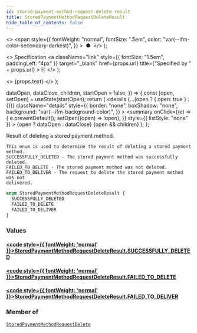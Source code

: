 ```yaml
---
id: stored-payment-method-request-delete-result
title: StoredPaymentMethodRequestDeleteResult
hide_table_of_contents: false
---
```


  <>
    <span
      style={{
        fontWeight: "normal",
        fontSize: ".5em",
        color: "var(--ifm-color-secondary-darkest)",
      }}
    >
      &nbsp;●&nbsp;
    </span>
  </>
);

  <>
    Specification
    <a
      className="link"
      style={{ fontSize: "1.5em", paddingLeft: "4px" }}
      target="\_blank"
      href={props.url}
      title={"Specified by " + props.url}
    >
      ⎘
    </a>
  </>
);

  <>
    <span className={props.class}>{props.text}</span>
  </>
);


  dataOpen,
  dataClose,
  children,
  startOpen = false,
}) => {
  const [open, setOpen] = useState(startOpen);
  return (
    <details
      {...(open ? { open: true } : {})}
      className="details"
      style={{
        border: "none",
        boxShadow: "none",
        background: "var(--ifm-background-color)",
      }}
    >
      <summary
        onClick={(e) => {
          e.preventDefault();
          setOpen((open) => !open);
        }}
        style={{ listStyle: "none" }}
      >
        {open ? dataOpen : dataClose}
      </summary>
      {open && children}
    </details>
  );
};

Result of deleting a stored payment method.

    This enum is used to determine the result of deleting a stored payment method.
    SUCCESSFULLY_DELETED - The stored payment method was successfully deleted.
    FAILED_TO_DELETE - The stored payment method was not deleted.
    FAILED_TO_DELIVER - The request to delete the stored payment method was not
    delivered.

```graphql
enum StoredPaymentMethodRequestDeleteResult {
  SUCCESSFULLY_DELETED
  FAILED_TO_DELETE
  FAILED_TO_DELIVER
}
```

### Values

#### [<code style={{ fontWeight: 'normal' }}>StoredPaymentMethodRequestDeleteResult.<b>SUCCESSFULLY_DELETED</b></code>](#)

>

#### [<code style={{ fontWeight: 'normal' }}>StoredPaymentMethodRequestDeleteResult.<b>FAILED_TO_DELETE</b></code>](#)

>

#### [<code style={{ fontWeight: 'normal' }}>StoredPaymentMethodRequestDeleteResult.<b>FAILED_TO_DELIVER</b></code>](#)

>

### Member of

[`StoredPaymentMethodRequestDelete`](../../../api-reference/payments/objects/stored-payment-method-request-delete) <Badge class="badge badge--secondary" text="object"/>
